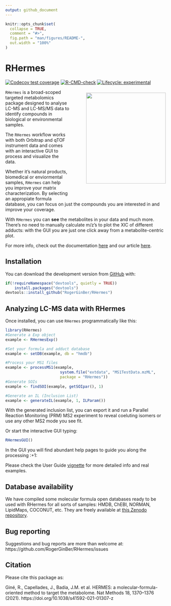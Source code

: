 ```yaml
---
output: github_document
---
```


<!-- README.md is generated from README.Rmd. Please edit that file -->

```r
knitr::opts_chunk$set(
  collapse = TRUE,
  comment = "#>",
  fig.path = "man/figures/README-",
  out.width = "100%"
)
```

# RHermes 

<!-- badges: start -->
[![Codecov test coverage](https://codecov.io/gh/RogerGinBer/RHermes/coverage.svg?branch=master)](https://codecov.io/gh/RogerGinBer/RHermes?branch=master)
[![R-CMD-check](https://github.com/RogerGinBer/RHermes/actions/workflows/check-bioc.yml/badge.svg)](https://github.com/RogerGinBer/RHermes/actions/workflows/check-bioc.yml)
[![Lifecycle: experimental](https://img.shields.io/badge/lifecycle-experimental-orange.svg)](https://lifecycle.r-lib.org/articles/stages.html#experimental)
<!-- badges: end -->

<img align = "right" style = "padding-left: 10%; padding-bottom: 10%; padding-top: 2%" 
width = "250px" height = "285px" src = "https://i.postimg.cc/Tw9SvJ11/sticker-No-Bioc.png">

`RHermes` is a broad-scoped targeted metabolomics package designed to analyse 
LC-MS and LC-MS/MS data to identify compounds in biological or environmental
samples. 

The `RHermes` workflow works with both Orbitrap and qTOF instrument data and
comes with an interactive GUI to process and visualize the data.

Whether it's natural products, biomedical or enviormental samples, `RHermes` can
help you improve your matrix characterization. By selecting an appropiate
formula database, you can focus on just the compounds you are interested in and
improve your coverage.

With `RHermes` you can **see** the metabolites in your data and much
more. There's no need to manually calculate m/z's to plot the XIC of different
adducts: with the GUI you are just one click away from a metabolite-centric
plot.

For more info, check out the documentation [here](https://rogerginber.github.io/RHermes/)
and our article [here](https://www.nature.com/articles/s41592-021-01307-z).


## Installation

You can download the development version from
[GitHub](https://github.com/RogerGinBer/RHermes) with:

```r
if(!requireNamespace("devtools", quietly = TRUE))
    install.packages("devtools")
devtools::install_github("RogerGinBer/RHermes")
```

## Analyzing LC-MS data with RHermes

Once installed, you can use `RHermes` programmatically like this:

```r
library(RHermes)
#Generate a Exp object
example <- RHermesExp()

#Set your formula and adduct database
example <- setDB(example, db = "hmdb")

#Process your MS1 files
example <- processMS1(example,
                        system.file("extdata", "MS1TestData.mzML",
                        package = "RHermes"))
#Generate SOIs
example <- findSOI(example, getSOIpar(), 1)

#Generate an IL (Inclusion List)
example <- generateIL(example, 1, ILParam())
```

With the generated inclusion list, you can export it and run a Parallel Reaction
Monitoring (PRM) MS2 experiment to reveal coeluting isomers or use any other MS2 mode
you see fit.

Or start the interactive GUI typing:
```r
RHermesGUI()
```
In the GUI you will find abundant help pages to guide you along the processing :+1:

Please check the User Guide [vignette](https://rogerginber.github.io/RHermes/articles/RHermes_UserGuide.html) for more detailed info and real examples.

## Database availability

We have compiled some molecular formula open databases ready to be used with RHermes for all sorts of samples: HMDB, ChEBI, NORMAN, LipidMaps, COCONUT, etc. They are freely available at [this Zenodo repository](https://zenodo.org/record/5025560).

## Bug reporting

Suggestions and bug reports are more than welcome at: https://github.com/RogerGinBer/RHermes/issues


## Citation

Please cite this package as:

Giné, R., Capellades, J., Badia, J.M. et al. HERMES: a molecular-formula-oriented method to target the metabolome. Nat Methods 18, 1370–1376 (2021). https://doi.org/10.1038/s41592-021-01307-z



